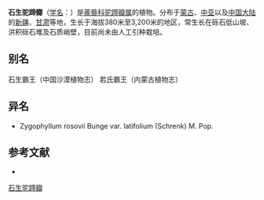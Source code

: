 {{Speciesbox
| name = 石生驼蹄瓣
| status = 
| status_system = 
| image =
| genus = Zygophyllum
| species = rosovii
| authority = Bunge
| subdivision_ranks =[[变种|变种]]
| subdivision =
* 石生驼蹄瓣 ''Z. r.'' var. ''rosovii''
* [[宽叶石生驼蹄瓣|宽叶石生驼蹄瓣]] ''Z. r.'' var. ''latifolium''
}}

'''石生驼蹄瓣'''（[[学名|学名]]：{{lang|la|''Zygophyllum rosovii''}}）是[[蒺藜科|蒺藜科]][[驼蹄瓣属|驼蹄瓣属]]的植物。分布于[[蒙古|蒙古]]、[[中亚|中亚]]以及[[中国大陆|中国大陆]]的[[新疆|新疆]]、[[甘肃|甘肃]]等地，生长于海拔380米至3,200米的地区，常生长在砾石低山坡、洪积砾石堆及石质峭壁，目前尚未由人工引种栽培。

== 别名 ==
石生霸王（中国沙漠植物志） 若氏霸王（内蒙古植物志）

== 异名 ==
* Zygophyllum rosovii Bunge var. latifolium (Schrenk) M. Pop.

== 参考文献 ==
<div class="references-small">
* {{cite web| url =http://www.bioinfo.cn/db05/KmzwSpecies.php?action=view&id=24271| title =石生驼蹄瓣（原变种）| work =《中国高等植物数据库全库》| publisher =中国科学院微生物研究所| author =昆明植物研究所| accessdate =2009-02-25| deadurl =yes| archiveurl =https://web.archive.org/web/20160305055934/http://www.bioinfo.cn/db05/KmzwSpecies.php?action=view&id=24271| archivedate =2016-03-05}}
</div>

[[Category:驼蹄瓣属|石生驼蹄瓣]]


{{植物小作品}}